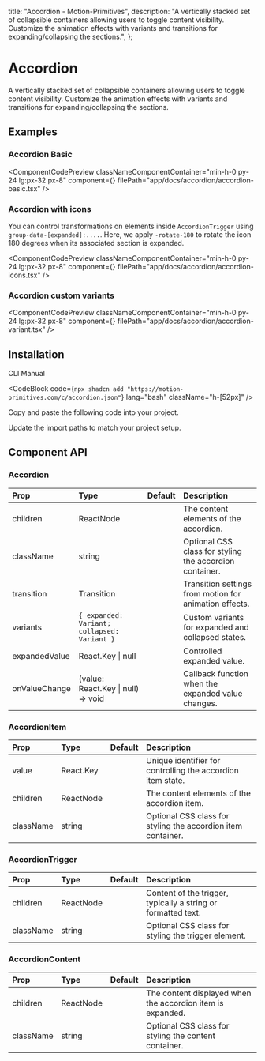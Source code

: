  title: "Accordion - Motion-Primitives",
  description:
    "A vertically stacked set of collapsible containers allowing users to toggle content visibility. Customize the animation effects with variants and transitions for expanding/collapsing the sections.",
};


# Accordion

A vertically stacked set of collapsible containers allowing users to toggle content visibility. Customize the animation effects with variants and transitions for expanding/collapsing the sections.

## Examples

### Accordion Basic

<ComponentCodePreview
  classNameComponentContainer="min-h-0 py-24 lg:px-32 px-8"
  component={<AccordionBasic />}
  filePath="app/docs/accordion/accordion-basic.tsx"
/>

### Accordion with icons

You can control transformations on elements inside `AccordionTrigger` using `group-data-[expanded]:....`.
Here, we apply `-rotate-180` to rotate the icon 180 degrees when its associated section is expanded.

<ComponentCodePreview
  classNameComponentContainer="min-h-0 py-24 lg:px-32 px-8"
  component={<AccordionIcons />}
  filePath="app/docs/accordion/accordion-icons.tsx"
/>

### Accordion custom variants

<ComponentCodePreview
  classNameComponentContainer="min-h-0 py-24 lg:px-32 px-8"
  component={<AccordionVariant />}
  filePath="app/docs/accordion/accordion-variant.tsx"
/>

## Installation

<Tabs defaultValue="cli">

<TabsList>
  <TabsTrigger value="cli">CLI</TabsTrigger>
  <TabsTrigger value="manual">Manual</TabsTrigger>
</TabsList>

<TabsContent value="cli">

<CodeBlock
  code={`npx shadcn add "https://motion-primitives.com/c/accordion.json"`}
  lang="bash"
  className="h-[52px]"
/>

</TabsContent>

<TabsContent value="manual">

<Steps>

<Step>Copy and paste the following code into your project.</Step>

<CodeBlock filePath="components/core/accordion.tsx" />

<Step>Update the import paths to match your project setup.</Step>

</Steps>

</TabsContent>

</Tabs>

## Component API

### Accordion

| Prop          | Type                                        | Default | Description                                             |
| :------------ | :------------------------------------------ | :------ | :------------------------------------------------------ |
| children      | ReactNode                                   |         | The content elements of the accordion.                  |
| className     | string                                      |         | Optional CSS class for styling the accordion container. |
| transition    | Transition                                  |         | Transition settings from motion for animation effects.  |
| variants      | `{ expanded: Variant; collapsed: Variant }` |         | Custom variants for expanded and collapsed states.      |
| expandedValue | React.Key \| null                           |         | Controlled expanded value.                              |
| onValueChange | (value: React.Key \| null) => void          |         | Callback function when the expanded value changes.      |

### AccordionItem

| Prop      | Type      | Default | Description                                                  |
| :-------- | :-------- | :------ | :----------------------------------------------------------- |
| value     | React.Key |         | Unique identifier for controlling the accordion item state.  |
| children  | ReactNode |         | The content elements of the accordion item.                  |
| className | string    |         | Optional CSS class for styling the accordion item container. |

### AccordionTrigger

| Prop      | Type      | Default | Description                                                   |
| :-------- | :-------- | :------ | :------------------------------------------------------------ |
| children  | ReactNode |         | Content of the trigger, typically a string or formatted text. |
| className | string    |         | Optional CSS class for styling the trigger element.           |

### AccordionContent

| Prop      | Type      | Default | Description                                                |
| :-------- | :-------- | :------ | :--------------------------------------------------------- |
| children  | ReactNode |         | The content displayed when the accordion item is expanded. |
| className | string    |         | Optional CSS class for styling the content container.      |
